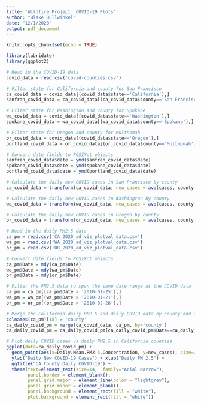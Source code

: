 ```yaml
---
title: 'Wildfire Project: COVID-19 Plots'
author: "Blake Bullwinkel"
date: "12/1/2020"
output: pdf_document
---
```


```r
knitr::opts_chunk$set(echo = TRUE)
```

```r
library(lubridate)
library(ggplot2)
```

```r
# Read in the COVID-19 data
covid_data = read.csv('covid-counties.csv')

# Filter state for California and county for San Francisco
ca_covid_data = covid_data[(covid_data$state=='California'),]
sanfran_covid_data = ca_covid_data[(ca_covid_data$county=='San Francisco'),]

# Filter state for Washington and county for Spokane
wa_covid_data = covid_data[(covid_data$state=='Washington'),]
spokane_covid_data = wa_covid_data[(wa_covid_data$county=='Spokane'),]

# Filter state for Oregon and county for Multnomah
or_covid_data = covid_data[(covid_data$state=='Oregon'),]
portland_covid_data = or_covid_data[(or_covid_data$county=='Multnomah'),]

# Convert date fields to POSIXct objects
sanfran_covid_data$date = ymd(sanfran_covid_data$date)
spokane_covid_data$date = ymd(spokane_covid_data$date)
portland_covid_data$date = ymd(portland_covid_data$date)
```

```r
# Calculate the daily new COVID cases in San Francisco by county
ca_covid_data = transform(ca_covid_data, new_cases = ave(cases, county, FUN=function(x) x - c(0, head(x, -1))))

# Calculate the daily new COVID cases in Washington by county
wa_covid_data = transform(wa_covid_data, new_cases = ave(cases, county, FUN=function(x) x - c(0, head(x, -1))))

# Calculate the daily new COVID cases in Oregon by county
or_covid_data = transform(or_covid_data, new_cases = ave(cases, county, FUN=function(x) x - c(0, head(x, -1))))
```

```r
# Read in the daily PM2.5 data
ca_pm = read.csv('CA_2020_ad_viz_plotval_data.csv')
wa_pm = read.csv('WA_2020_ad_viz_plotval_data.csv')
or_pm = read.csv('OR_2020_ad_viz_plotval_data.csv')

# Convert date fields to POSIXct objects
ca_pm$Date = mdy(ca_pm$Date)
wa_pm$Date = mdy(wa_pm$Date)
or_pm$Date = mdy(or_pm$Date)

# Filter the PM2.5 data to span the same date range as the COVID data
ca_pm = ca_pm[(ca_pm$Date > '2010-01-25'),]
wa_pm = wa_pm[(wa_pm$Date > '2010-01-21'),]
or_pm = or_pm[(or_pm$Date > '2010-02-28'),]

# Merge the California daily PM2.5 and daily COVID data by county and date
colnames(ca_pm)[18] = 'county'
ca_daily_covid_pm = merge(ca_covid_data, ca_pm, by='county')
ca_daily_covid_pm = ca_daily_covid_pm[ca_daily_covid_pm$Date==ca_daily_covid_pm$date,]
```

```r
# Plot daily COVID cases vs daily PM2.5 in California counties
ggplot(data=ca_daily_covid_pm) +
  geom_point(aes(x=Daily.Mean.PM2.5.Concentration, y=new_cases), size=2, color='red') +
  ylab("Daily New COVID-19 Cases") + xlab("Daily PM 2.5") + 
  ggtitle("CA County Daily COVID-19") +
  theme(text=element_text(size=14,  family="Arial Narrow"), 
        panel.border = element_blank(),
        panel.grid.major = element_line(color = "lightgrey"),
        panel.grid.minor = element_blank(),
        panel.background = element_rect(fill = "white"),
        plot.background = element_rect(fill = "white"))
```
